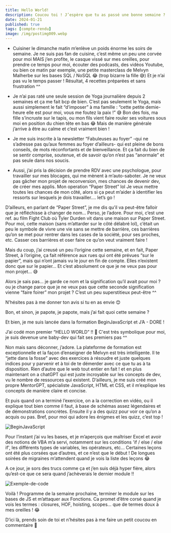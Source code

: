 ```yaml
---
title: Hello World!
description: Coucou toi ! J’espère que tu as passé une bonne semaine ? De mon côté ça va, les quelques ajustements que j’ai mis en place dans mon quotidien portent leurs fruits pour le moment.
date: 2024-01-21
published: true
tags: [compte-rendu]
image: /img/postimg009.webp
---
```


- Cuisiner le dimanche matin m’enlève un poids énorme les soirs de semaine. Je ne suis pas fan de cuisine, c’est même un peu une corvée pour moi MAIS j’en profite, le casque vissé sur mes oreilles, pour prendre ce temps pour moi, écouter des podcasts, des vidéos Youtube, ou bien ce matin par exemple, une petite masterclass de Melvyn Malherbe sur les bases SQL / NoSQL 😂 (trop bizarre la fille 😅) Et je n’ai pas vu le temps passer ! Résultat, 4 recettes préparées et sans frustration ^^

- Je n’ai pas raté une seule session de Yoga journalière depuis 2 semaines et ça me fait bcp de bien. C’est pas seulement le Yoga, mais aussi simplement le fait “d’imposer” à ma famille : “cette petite demie-heure elle est pour moi, vous me foutez la paix !” 😅 Bon des fois, ma fille s’incruste sur le tapis, ou mon fils vient faire rouler ses voitures sous moi en position du chien tête en bas 😂 Mais de manière générale j’arrive à être au calme et c’est vraiment bien !

- Je me suis inscrite à la newsletter “Fabuleuses au foyer” -qui ne s’adresse pas qu’aux femmes au foyer d’ailleurs- qui est pleine de bons conseils, de mots réconfortants et de bienveillance. Et ça fait du bien de se sentir comprise, soutenue, et de savoir qu’on n’est pas “anormale” et pas seule dans nos soucis.

- Aussi, j’ai pris la décision de prendre RDV avec une psychologue, pour travailler sur mes blocages, qui me mènent à m’auto-saboter. Je ne veux pas gâcher mon projet de reconversion, mes chances de devenir dev, de créer mes applis. Mon operation “Paper Street” lol Je veux mettre toutes les chances de mon côté, alors si ça peut m’aider à identifier les ressorts sur lesquels je dois travailler…. let’s go !

D’ailleurs, en parlant de “Paper Street”, je me dis qu’il va peut-être falloir que je réfléchisse à changer de nom… Perso, je l’adore. Pour moi, c’est une ref. au film Fight Club où Tyler Durden vit dans une maison sur Paper Street. Pour moi, cette maison (sans m’attarder sur le côté délabré lol), c’était un peu le symbole de vivre une vie sans se mettre de barrière, ces barrières qu’on se met pour rentrer dans les cases de la société, pour ses proches, etc. Casser ces barrières et oser faire ce qu’on veut vraiment faire !

Mais du coup, j’ai creusé un peu l’origine cette semaine, et en fait, Paper Street, à l’origine, ça fait référence aux rues qui ont été prévues “sur le papier”, mais qui n’ont jamais vu le jour en fin de compte. Elles n’existent donc que sur le papier… Et c’est absolument ce que je ne veux pas pour mon projet… 😅

Alors je sais pas… je garde ce nom et la signification qu’il avait pour moi ? ou je change parce que je ne veux pas que cette seconde signification vienne “faire foirer” mon projet ? C’est un peu superstitieux peut-être ^^

N’hésites pas à me donner ton avis si tu en as envie 😊

Bon, et sinon, je papote, je papote, mais j’ai fait quoi cette semaine ?

Et bien, je me suis lancée dans la formation BeginJavaScript et J’A - DORE !

J’ai codé mon premier “HELLO WORLD” !! 🤩 C'est très symbolique pour moi, je suis devenue une baby-dev qui fait ses premiers pas ^^

Non mais sans déconner, j’adore. La plateforme de formation est exceptionnelle et la façon d’enseigner de Melvyn est très intelligente. Il te “jette dans la fosse” avec des exercices à résoudre et juste quelques indices pour y parvenir et à toi de te démerder avec ce que tu as à ta disposition. Rien d’autre que le web tout entier en fait ! et en plus maintenant on a chatGPT qui est juste incroyable sur les concepts de dev, vu le nombre de ressources qui existent. D’ailleurs, je me suis créé mon propre MentorGPT, spécialiste JavaScript, HTML et CSS, et il m’explique les concepts de manière claire et concise.

Et puis quand on a terminé l’exercice, on a la correction en vidéo, ou il explique tout bien comme il faut, à base de schémas assez légendaires et de démonstrations concrètes. Ensuite il y a des quizz pour voir ce qu’on a acquis ou pas. Bref, pour moi qui adore les énigmes et les quizz, c’est top !

![BeginJavaScript](../img/beginJS.webp)

Pour l’instant j’ai vu les bases, et je m’aperçois que maîtriser Excel et avoir des notions de VBA m’a servi, notamment sur les conditions 'if / else / else if', les différents types de variables, les opérateurs, etc… Certaines leçons ont été plus corsées que d’autres, et ce n’est que le début ! De longues soirées de migraines m’attendent quand je vois la liste des leçons 😂

A ce jour, je sors des trucs comme ça et j’en suis déjà hyper fière, alors qu’est-ce que ce sera quand j’achèverais le dernier module !!

![Exemple-de-code](../img/code001.webp)

Voilà ! Programme de la semaine prochaine, terminer le module sur les bases de JS et m’attaquer aux Fonctions. Ca promet d’être corsé quand je vois les termes : closures, HOF, hoisting, scopes… que de termes doux à mes oreilles ! 😂

D’ici là, prends soin de toi et n’hésites pas à me faire un petit coucou en commentaire 💫
